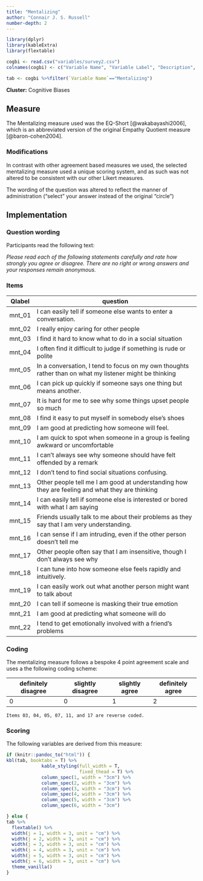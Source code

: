 ```yaml
---
title: "Mentalizing"
author: "Connair J. S. Russell"
number-depth: 2
---
```


```r

library(dplyr)
library(kableExtra)
library(flextable)

cogbi <- read.csv("variables/survey2.csv")
colnames(cogbi) <- c("Variable Name", "Variable Label", "Description", "Variable Type", "Source (Section)", "Definition")

tab <- cogbi %>%filter(`Variable Name`=="Mentalizing")

```

**Cluster:** Cognitive Biases

## Measure

The Mentalizing measure used was the EQ-Short [@wakabayashi2006], which is an abbreviated version of the original Empathy Quotient measure [@baron-cohen2004].

### Modifications

In contrast with other agreement based measures we used, the selected mentalizing measure used a unique scoring system, and as such was not altered to be consistent with our other Likert measures.

The wording of the question was altered to reflect the manner of administration ("select" your answer instead of the original "circle")

## Implementation

### Question wording {.unnumbered}

Participants read the following text:

*Please read each of the following statements carefully and rate how strongly you agree or disagree. There are no right or wrong answers and your responses remain anonymous.*

### Items {.unnumbered}

| Qlabel | question                                                                                                |
|--------|---------------------------------------------------------------------------------------------------------|
| mnt_01 | I can easily tell if someone else wants to enter a conversation.                                        |
| mnt_02 | I really enjoy caring for other people                                                                  |
| mnt_03 | I find it hard to know what to do in a social situation                                                 |
| mnt_04 | I often find it difficult to judge if something is rude or polite                                       |
| mnt_05 | In a conversation, I tend to focus on my own thoughts rather than on what my listener might be thinking |
| mnt_06 | I can pick up quickly if someone says one thing but means another.                                      |
| mnt_07 | It is hard for me to see why some things upset people so much                                           |
| mnt_08 | I find it easy to put myself in somebody else's shoes                                                   |
| mnt_09 | I am good at predicting how someone will feel.                                                          |
| mnt_10 | I am quick to spot when someone in a group is feeling awkward or uncomfortable                          |
| mnt_11 | I can't always see why someone should have felt offended by a remark                                    |
| mnt_12 | I don't tend to find social situations confusing.                                                       |
| mnt_13 | Other people tell me I am good at understanding how they are feeling and what they are thinking         |
| mnt_14 | I can easily tell if someone else is interested or bored with what I am saying                          |
| mnt_15 | Friends usually talk to me about their problems as they say that I am very understanding.               |
| mnt_16 | I can sense if I am intruding, even if the other person doesn't tell me                                 |
| mnt_17 | Other people often say that I am insensitive, though I don't always see why                             |
| mnt_18 | I can tune into how someone else feels rapidly and intuitively.                                         |
| mnt_19 | I can easily work out what another person might want to talk about                                      |
| mnt_20 | I can tell if someone is masking their true emotion                                                     |
| mnt_21 | I am good at predicting what someone will do                                                            |
| mnt_22 | I tend to get emotionally involved with a friend's problems                                             |

### Coding {.unnumbered}

The mentalizing measure follows a bespoke 4 point agreement scale and uses a the following coding scheme:

| definitely disagree | slightly disagree | slightly agree | definitely agree |
|---------------------|-------------------|----------------|------------------|
| 0                   | 0                 | 1              | 2                |

`Items 03, 04, 05, 07, 11, and 17 are reverse coded.`

### Scoring

The following variables are derived from this measure:

```r
if (knitr::pandoc_to("html")) {
kbl(tab, booktabs = T) %>%
             kable_styling(full_width = T,
                           fixed_thead = T) %>%
             column_spec(1, width = "3cm") %>%
             column_spec(2, width = "3cm") %>%
             column_spec(3, width = "3cm") %>%
             column_spec(4, width = "3cm") %>%
             column_spec(5, width = "3cm") %>%
             column_spec(6, width = "3cm") 

} else {
tab %>%
  flextable() %>%
  width(j = 1, width = 3, unit = "cm") %>%
  width(j = 2, width = 3, unit = "cm") %>%
  width(j = 3, width = 3, unit = "cm") %>%
  width(j = 4, width = 3, unit = "cm") %>%
  width(j = 5, width = 3, unit = "cm") %>%
  width(j = 6, width = 3, unit = "cm") %>%
  theme_vanilla()
}
   
```


